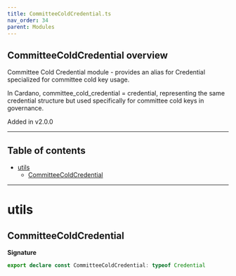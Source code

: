 ```yaml
---
title: CommitteeColdCredential.ts
nav_order: 34
parent: Modules
---
```


## CommitteeColdCredential overview

Committee Cold Credential module - provides an alias for Credential specialized for committee cold key usage.

In Cardano, committee_cold_credential = credential, representing the same credential structure
but used specifically for committee cold keys in governance.

Added in v2.0.0

---

<h2 className="text-delta">Table of contents</h2>

- [utils](#utils)
  - [CommitteeColdCredential](#committeecoldcredential)

---

# utils

## CommitteeColdCredential

**Signature**

```ts
export declare const CommitteeColdCredential: typeof Credential
```
